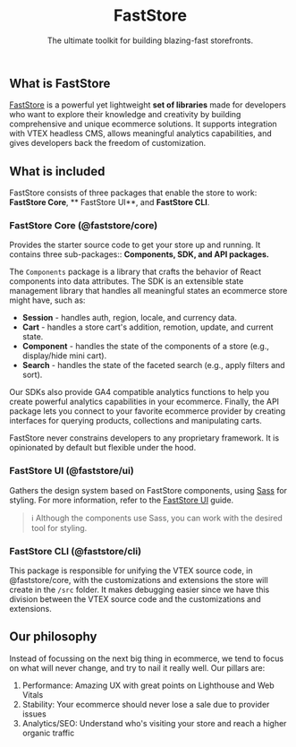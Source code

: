 <header className="hero">

# FastStore

The ultimate toolkit for building blazing-fast storefronts.

</header>

## What is FastStore

[FastStore](https://github.com/vtex/faststore) is a powerful yet lightweight **set of libraries** made for developers who want to explore their knowledge and creativity by building comprehensive and unique ecommerce solutions. It supports integration with VTEX headless CMS, allows meaningful analytics capabilities, and gives developers back the freedom of customization.

## What is included

FastStore consists of three packages that enable the store to work: **FastStore Core**, ** FastStore UI**, and **FastStore CLI**. 

### FastStore Core (@faststore/core)
Provides the starter source code to get your store up and running. It contains three sub-packages:: **Components, SDK, and API packages.**

The `Components` package is a library that crafts the behavior of React components into data attributes. The SDK is an extensible state management library that handles all meaningful states an ecommerce store might have, such as:

- **Session** - handles auth, region, locale, and currency data.
- **Cart** - handles a store cart's addition, remotion, update, and current state.
- **Component** - handles the state of the components of a store (e.g., display/hide mini cart).
- **Search** - handles the state of the faceted search (e.g., apply filters and sort).

Our SDKs also provide GA4 compatible analytics functions to help you create powerful analytics capabilities in your ecommerce.
Finally, the API package lets you connect to your favorite ecommerce provider by creating interfaces for querying products, collections and manipulating carts.

FastStore never constrains developers to any proprietary framework. It is opinionated by default but flexible under the hood.

### FastStore UI (@faststore/ui)
Gathers the design system based on FastStore components, using [Sass](https://sass-lang.com/) for styling. For more information, refer to the [FastStore UI](/components) guide.

> ℹ️ Although the components use Sass, you can work with the desired tool for styling. 

### FastStore CLI (@faststore/cli)
This package is responsible for unifying the VTEX source code, in @faststore/core, with the customizations and extensions the store will create in the `/src` folder. 
It makes debugging easier since we have this division between the VTEX source code and the customizations and extensions.

## Our philosophy

Instead of focussing on the next big thing in ecommerce, we tend to focus on what will never change, and try to nail it really well. Our pillars are:

1. Performance: Amazing UX with great points on Lighthouse and Web Vitals
2. Stability: Your ecommerce should never lose a sale due to provider issues
3. Analytics/SEO: Understand who's visiting your store and reach a higher organic traffic
